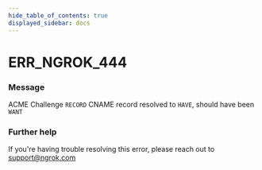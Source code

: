 ```yaml
---
hide_table_of_contents: true
displayed_sidebar: docs
---
```



# ERR_NGROK_444

### Message

ACME Challenge `RECORD` CNAME record resolved to `HAVE`, should have been `WANT`

<ErrorDetails error="err_ngrok_444" />

### Further help

If you're having trouble resolving this error, please reach out to [support@ngrok.com](mailto:support@ngrok.com?subject=Help%20with%20ERR_NGROK_444)
